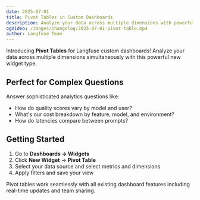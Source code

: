 ```yaml
---
date: 2025-07-01
title: Pivot Tables in Custom Dashboards
description: Analyze your data across multiple dimensions with powerful pivot tables in custom dashboards.
ogVideo: /images/changelog/2025-07-01-pivot-table.mp4
author: Langfuse Team
---
```



<ChangelogHeader />

Introducing **Pivot Tables** for Langfuse custom dashboards! Analyze your data across multiple dimensions simultaneously with this powerful new widget type.


## Perfect for Complex Questions

Answer sophisticated analytics questions like:
- How do quality scores vary by model and user?
- What's our cost breakdown by feature, model, and environment?
- How do latencies compare between prompts?

## Getting Started

1. Go to **Dashboards → Widgets**
2. Click **New Widget** → **Pivot Table**
3. Select your data source and select metrics and dimensions
4. Apply filters and save your view

Pivot tables work seamlessly with all existing dashboard features including real-time updates and team sharing. 